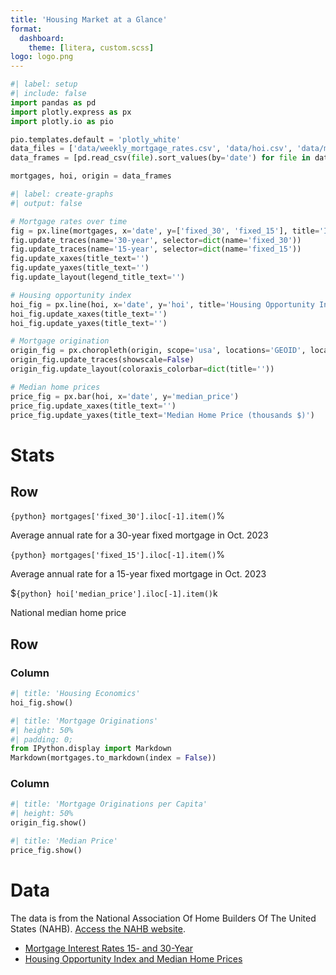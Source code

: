 ```yaml
---
title: 'Housing Market at a Glance'
format: 
  dashboard:
    theme: [litera, custom.scss]
logo: logo.png
---
```


```python
#| label: setup
#| include: false
import pandas as pd
import plotly.express as px
import plotly.io as pio

pio.templates.default = 'plotly_white'
data_files = ['data/weekly_mortgage_rates.csv', 'data/hoi.csv', 'data/mortgage_origination_state.csv']
data_frames = [pd.read_csv(file).sort_values(by='date') for file in data_files]

mortgages, hoi, origin = data_frames
```

```python
#| label: create-graphs
#| output: false

# Mortgage rates over time
fig = px.line(mortgages, x='date', y=['fixed_30', 'fixed_15'], title='Interest Rates 15- and 30-Year')
fig.update_traces(name='30-year', selector=dict(name='fixed_30'))
fig.update_traces(name='15-year', selector=dict(name='fixed_15'))
fig.update_xaxes(title_text='')
fig.update_yaxes(title_text='')
fig.update_layout(legend_title_text='')

# Housing opportunity index
hoi_fig = px.line(hoi, x='date', y='hoi', title='Housing Opportunity Index<br><sup>Percentage of homes affordable to median-income families</sup>')
hoi_fig.update_xaxes(title_text='')
hoi_fig.update_yaxes(title_text='')

# Mortgage origination
origin_fig = px.choropleth(origin, scope='usa', locations='GEOID', locationmode='USA-states', color='MORT_ADJ', color_continuous_scale='Jet', animation_frame='date', range_color=(0.009, 0.073))
origin_fig.update_traces(showscale=False)
origin_fig.update_layout(coloraxis_colorbar=dict(title=''))

# Median home prices
price_fig = px.bar(hoi, x='date', y='median_price')
price_fig.update_xaxes(title_text='')
price_fig.update_yaxes(title_text='Median Home Price (thousands $)')
```

# Stats

## Row

::: {.valuebox color='danger'}
`{python} mortgages['fixed_30'].iloc[-1].item()`%

Average annual rate for a 30-year fixed mortgage in Oct. 2023
:::

::: {.valuebox}
`{python} mortgages['fixed_15'].iloc[-1].item()`%

Average annual rate for a 15-year fixed mortgage in Oct. 2023
:::

::: {.valuebox}
$`{python} hoi['median_price'].iloc[-1].item()`k

National median home price
:::

## Row

### Column

```python
#| title: 'Housing Economics'
hoi_fig.show()
```

```python
#| title: 'Mortgage Originations'
#| height: 50%
#| padding: 0;
from IPython.display import Markdown
Markdown(mortgages.to_markdown(index = False))
```

### Column {.tabset width='40%'}

```python
#| title: 'Mortgage Originations per Capita'
#| height: 50%
origin_fig.show()
```

```python
#| title: 'Median Price'
price_fig.show()
```

# Data

The data is from the National Association Of Home Builders Of The United States (NAHB). [Access the NAHB website](https://www.nahb.org/).

*  [Mortgage Interest Rates 15- and 30-Year](https://www.nahb.org/news-and-economics/housing-economics/national-statistics/weekly-mortgage-rates-15-and-30-year)
*  [Housing Opportunity Index and Median Home Prices](https://www.nahb.org/news-and-economics/housing-economics/indices/housing-opportunity-index)